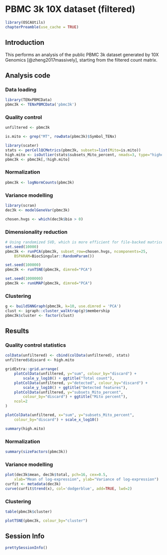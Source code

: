 <!-- AUTOMATICALLY GENERATED, DO NOT EDIT! -->

# PBMC 3k 10X dataset (filtered)

```r
library(OSCAUtils)
chapterPreamble(use_cache = TRUE)
```

## Introduction

This performs an analysis of the public PBMC 3k dataset generated by 10X Genomics [@zheng2017massively],
starting from the filtered count matrix.

## Analysis code

### Data loading

```r
library(TENxPBMCData)
pbmc3k <- TENxPBMCData('pbmc3k')
```

### Quality control

```r
unfiltered <- pbmc3k
```

```r
is.mito <- grep("MT", rowData(pbmc3k)$Symbol_TENx)

library(scater)
stats <- perCellQCMetrics(pbmc3k, subsets=list(Mito=is.mito))
high.mito <- isOutlier(stats$subsets_Mito_percent, nmads=3, type="higher")
pbmc3k <- pbmc3k[,!high.mito]
```

### Normalization

```r
pbmc3k <- logNormCounts(pbmc3k)
```

### Variance modelling

```r
library(scran)
dec3k <- modelGeneVar(pbmc3k)
```

```r
chosen.hvgs <- which(dec3k$bio > 0)
```

### Dimensionality reduction

```r
# Using randomized SVD, which is more efficient for file-backed matrices.
set.seed(10000)
pbmc3k <- runPCA(pbmc3k, subset_row=chosen.hvgs, ncomponents=25,
    BSPARAM=BiocSingular::RandomParam())

set.seed(100000)
pbmc3k <- runTSNE(pbmc3k, dimred="PCA")

set.seed(1000000)
pbmc3k <- runUMAP(pbmc3k, dimred="PCA")
```

### Clustering

```r
g <- buildSNNGraph(pbmc3k, k=10, use.dimred = 'PCA')
clust <- igraph::cluster_walktrap(g)$membership
pbmc3k$cluster <- factor(clust)
```

## Results

### Quality control statistics

```r
colData(unfiltered) <- cbind(colData(unfiltered), stats)
unfiltered$discard <- high.mito

gridExtra::grid.arrange(
    plotColData(unfiltered, y="sum", colour_by="discard") +
        scale_y_log10() + ggtitle("Total count"),
    plotColData(unfiltered, y="detected", colour_by="discard") +
        scale_y_log10() + ggtitle("Detected features"),
    plotColData(unfiltered, y="subsets_Mito_percent",
        colour_by="discard") + ggtitle("Mito percent"),
    ncol=2
)
```

```r
plotColData(unfiltered, x="sum", y="subsets_Mito_percent",
    colour_by="discard") + scale_x_log10()
```

```r
summary(high.mito)
```

### Normalization

```r
summary(sizeFactors(pbmc3k))
```

### Variance modelling

```r
plot(dec3k$mean, dec3k$total, pch=16, cex=0.5,
    xlab="Mean of log-expression", ylab="Variance of log-expression")
curfit <- metadata(dec3k)
curve(curfit$trend(x), col='dodgerblue', add=TRUE, lwd=2)
```

### Clustering

```r
table(pbmc3k$cluster)
```

```r
plotTSNE(pbmc3k, colour_by="cluster")
```


## Session Info {-}

```r
prettySessionInfo()
```
